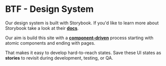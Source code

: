 
<Meta title="Getting started/ Introduction" />

# BTF - Design System

Our design system is built with Storybook. If you'd like to learn more about Storybook take a look at their [**docs**](https://storybook.js.org/).

Our aim is build this site with a [**component-driven**](https://componentdriven.org) process starting with atomic components and ending with pages.

That makes it easy to develop hard-to-reach states. Save these UI states as **stories** to revisit during development, testing, or QA.
